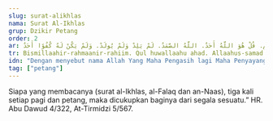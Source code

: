 ```yaml
---
slug: surat-alikhlas
nama: Surat Al-Ikhlas
grup: Dzikir Petang
order: 2
ar: بِسْمِ اللَّهِ الرَّحْمَنِ الرَّحِيمِ. قُلْ هُوَ اللَّهُ أَحَدٌ. اللَّهُ الصَّمَدُ. لَمْ يَلِدْ وَلَمْ يُولَدْ. وَلَمْ يَكُنْ لَهُ كُفُوًا أَحَدٌ.
tr: Bismillaahir-rahmaanir-rahiim. Qul huwallaahu ahad. Allaahus-samad. Lam yalid wa lam yuulad. Wa lam yakul lahu kufuwan ahad.
idn: "Dengan menyebut nama Allah Yang Maha Pengasih lagi Maha Penyayang. Katakanlah: Dialah Allah, Yang Maha Esa. Allah adalah Ilah yang bergantung kepada-Nya segala urusan. Dia tidak beranak dan tiada pula diperanakkan, dan tidak ada seorang pun yang setara dengan Dia. (Dibaca 3x bersama Al-Falaq & An-Nas)"
tag: ["petang"]
---
```


Siapa yang membacanya (surat al-Ikhlas, al-Falaq dan an-Naas), tiga kali setiap pagi dan petang, maka dicukupkan baginya dari segala sesuatu.” HR. Abu Dawud 4/322, At-Tirmidzi 5/567.
